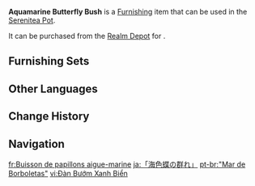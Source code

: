 {{Furnishing Infobox
|id             = 372497
|image          = Item Aquamarine Butterfly Bush.png
|category       = Landform
|subcategory    = Small Shrub
|quality        = 3
|adeptal_energy = 20
|load           = 50
|reduced_load   = 50
|description    = A shrub that thrives in the wilds of [[Fontaine]]. Its aquamarine blooms resemble fluttering butterflies when viewed from the side.<br>Defining colors and studying the properties of light is the responsibility of a research group at the [[Fontaine Research Institute]]. Its researchers often engaged in prolonged debates with painters and photographers about the definitions of aquamarine and oceanic blue. The debate caused delays in other projects, eventually resulting in a compromise in which the definition of colors within the blue spectrum were significantly broadened. It serves as a reminder to newcomers that getting too caught up in trivial semantic debates is a waste of time.
|source1        = [[Realm Depot]]
}}
'''Aquamarine Butterfly Bush''' is a [[Furnishing]] item that can be used in the [[Serenitea Pot]].

It can be purchased from the [[Realm Depot]] for {{Item|Realm Currency|30|x=80}}.

==Furnishing Sets==
{{Craft Usage|type=Furnishing Set}}

==Other Languages==
{{Other Languages
|en      = Aquamarine Butterfly Bush
|zhs     = 「海色蝶群」
|zhs_rm  = 
|zht     = 「海色蝶群」
|zht_rm  = 
|zh_tl   = 
|ja      = 「海色蝶の群れ」
|ja_rm   = "Kaishokuchou no Mure"{{Assumed}}
|ja_tl   = 
|ko      = 「바닷빛 나비 떼」
|ko_rm   = 
|ko_tl   = "Ocean Colored Butterfly Swarm"
|es      = Arbusto de mariposas aguamarina
|es_tl   = Aquamarine Butterfly Bush
|fr      = Buisson de papillons aigue-marine
|fr_tl   = Aquamarine Butterfly Bush
|ru      = «Морские бабочки»
|ru_tl   = "Sea Butterflies"
|th      = "ฝูงผีเสื้อสีครามทะเล"
|th_rm   = 
|th_tl   = 
|vi      = Đàn Bướm Xanh Biển
|vi_tl   = 
|de      = Meeresfarbener Schmetterlingssstrauch
|de_tl   = Sea-Colored Butterfly Bush
|id      = "Belukar Kupu Lautan"
|id_tl   = "Sea-Butterfly Bush"
|pt      = "Mar de Borboletas"
|pt_tl   = 
|tr      = Deniz Yeşili Kelebek Çalılığı
|tr_tl   = 
|it      = Cespuglio Farfallamarina
|it_tl   = Sea Butterfly Bush
}}

==Change History==
{{Change History|4.0}}

==Navigation==
{{Furnishing Navbox|exterior}}

[[fr:Buisson de papillons aigue-marine]]
[[ja:「海色蝶の群れ」]]
[[pt-br:"Mar de Borboletas"]]
[[vi:Đàn Bướm Xanh Biển]]